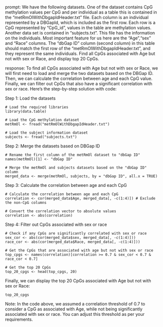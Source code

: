 prompt:
We have the following datasets. One of the dataset contains CpG methylation values per CpG and per individual as a table this is contained in the “metRmOlWithDbgapIdHeader.txt” file. Each column is an individual represented by a DBGapId, which is included as the first row. Each row is a CpG represented by "CpG_id", values in the table are methylation values. Another data set is contained in “subjects.txt”. This file has the information on the individuals. Most important feature for us here are the "Age","sex" and "Race" columns. The "dbGap ID" column (second column) in this table should match the first row of the "metRmOlWithDbgapIdHeader.txt", and they represent the same individuals. Find all CpGs associated with Age but not with sex or Race, and display top 20 CpGs.

response:
To find all CpGs associated with Age but not with sex or Race, we will first need to load and merge the two datasets based on the DBGap ID. Then, we can calculate the correlation between age and each CpG value. Finally, we can filter out CpGs that also have a significant correlation with sex or race. Here's the step-by-step solution with code:

Step 1: Load the datasets
```
# Load the required libraries
library(data.table)

# Load the CpG methylation dataset
metRmOl <- fread("metRmOlWithDbgapIdHeader.txt")

# Load the subject information dataset
subjects <- fread("subjects.txt")
```

Step 2: Merge the datasets based on DBGap ID
```
# Rename the first column of the metRmOl dataset to "dbGap ID"
names(metRmOl)[1] <- "dbGap ID"

# Merge the metRmOl and subjects datasets based on the "dbGap ID" column
merged_data <- merge(metRmOl, subjects, by = "dbGap ID", all.x = TRUE)
```

Step 3: Calculate the correlation between age and each CpG
```
# Calculate the correlation between age and each CpG
correlation <- cor(merged_data$Age, merged_data[, -c(1:4)]) # Exclude the non-CpG columns

# Convert the correlation vector to absolute values
correlation <- abs(correlation)
```

Step 4: Filter out CpGs associated with sex or race
```
# Check if any CpGs are significantly correlated with sex or race
sex_cor <- abs(cor(merged_data$sex, merged_data[, -c(1:4)]))
race_cor <- abs(cor(merged_data$Race, merged_data[, -c(1:4)]))

# Get the CpGs that are associated with age but not with sex or race
top_cpgs <- names(correlation)[correlation >= 0.7 & sex_cor < 0.7 & race_cor < 0.7]

# Get the top 20 CpGs
top_20_cpgs <- head(top_cpgs, 20)
```

Finally, we can display the top 20 CpGs associated with Age but not with sex or Race:
```
top_20_cpgs
```

Note: In the code above, we assumed a correlation threshold of 0.7 to consider a CpG as associated with Age, while not being significantly associated with sex or race. You can adjust this threshold as per your requirements.
